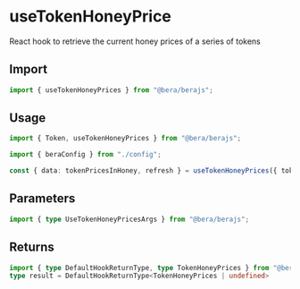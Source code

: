 # useTokenHoneyPrice

React hook to retrieve the current honey prices of a series of tokens

## Import

```ts twoslash
import { useTokenHoneyPrices } from "@bera/berajs";
```

## Usage

```ts twoslash [example.ts]
import { Token, useTokenHoneyPrices } from "@bera/berajs";

import { beraConfig } from "./config";

const { data: tokenPricesInHoney, refresh } = useTokenHoneyPrices({ tokenAddresses: ["0x0...", "0x1..."] });
```


## Parameters

```ts twoslash
import { type UseTokenHoneyPricesArgs } from "@bera/berajs";
```

## Returns

```ts twoslash
import { type DefaultHookReturnType, type TokenHoneyPrices } from "@bera/berajs";
type result = DefaultHookReturnType<TokenHoneyPrices | undefined>
```
